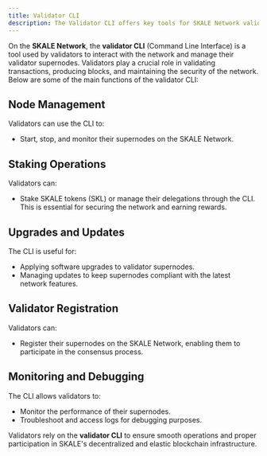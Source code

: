 ```yaml
---
title: Validator CLI
description: The Validator CLI offers key tools for SKALE Network validators
---
```


On the **SKALE Network**, the **validator CLI** (Command Line Interface) is a tool used by validators to interact with the network and manage their validator supernodes. Validators play a crucial role in validating transactions, producing blocks, and maintaining the security of the network. Below are some of the main functions of the validator CLI:

## Node Management
Validators can use the CLI to:
- Start, stop, and monitor their supernodes on the SKALE Network.

## Staking Operations
Validators can:
- Stake SKALE tokens (SKL) or manage their delegations through the CLI. This is essential for securing the network and earning rewards.

## Upgrades and Updates
The CLI is useful for:
- Applying software upgrades to validator supernodes.
- Managing updates to keep supernodes compliant with the latest network features.

## Validator Registration
Validators can:
- Register their supernodes on the SKALE Network, enabling them to participate in the consensus process.

## Monitoring and Debugging
The CLI allows validators to:
- Monitor the performance of their supernodes.
- Troubleshoot and access logs for debugging purposes.

Validators rely on the **validator CLI** to ensure smooth operations and proper participation in SKALE's decentralized and elastic blockchain infrastructure.
